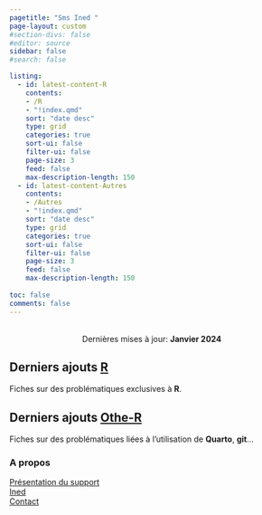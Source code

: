 ```yaml
---
pagetitle: "Sms Ined "
page-layout: custom
#section-divs: false
#editor: source
sidebar: false
#search: false

listing:
  - id: latest-content-R
    contents: 
    - /R
    - "!index.qmd"
    sort: "date desc"
    type: grid
    categories: true
    sort-ui: false
    filter-ui: false
    page-size: 3
    feed: false
    max-description-length: 150
  - id: latest-content-Autres
    contents: 
    - /Autres
    - "!index.qmd"
    sort: "date desc"
    type: grid
    categories: true
    sort-ui: false
    filter-ui: false
    page-size: 3
    feed: false
    max-description-length: 150
       
toc: false 
comments: false
---
```


<br>
<center>Dernières mises à jour: **Janvier 2024**</center>


<!-- Derniers ajouts R-->

::: {.content-container}
::: {.listing-block}
::: {.zoom-image}


# **Derniers ajouts [R](https://mthevenin.github.io/assistoolsms/R/)**

Fiches sur des problématiques exclusives à **R**.

::: {#latest-content-R}
:::

:::
:::
:::


<!-- Derniers ajouts Autres-->

::: {.content-container}
::: {.listing-block}
::: {.zoom-image}

# **Derniers ajouts [Othe-R](https://mthevenin.github.io/assistoolsms/Autres/)**

Fiches sur des problématiques liées à l'utilisation de **Quarto**, **git**...

::: {#latest-content-Autres}
:::

:::
:::
:::


::: {.footer-text}
::: {.footer-container .dark-background}
::: {.footer-block}
::: grid

::: {.g-col-12 .g-col-md-6}
### **A propos**
[Présentation du support](about.qmd)\
[Ined](https://www.ined.fr/)\
[Contact](mailto:marc.thevenin@ined.fr)
:::

::: {.g-col-12 .g-col-md-6}
### 

:::

:::
:::
:::
:::

